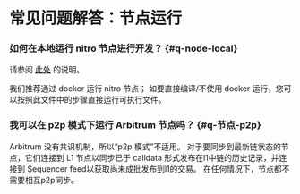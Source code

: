 # 常见问题解答：节点运行

### 如何在本地运行 nitro 节点进行开发？ {#q-node-local}

请参阅 [此处](/node-running/local-dev-node.mdx) 的说明。

我们推荐通过 docker 运行 nitro 节点； 如要直接编译/不使用 docker 运行，您可以按照此文件中的步骤直接运行可执行文件。

### 我可以在 p2p 模式下运行 Arbitrum 节点吗？ {#q-节点-p2p}

Arbitrum 没有共识机制，所以“p2p 模式”不适用。 对于要同步到最新链状态的节点，它们连接到 L1 节点以同步已于 calldata 形式发布在l1中链的历史记录，并连接到 Sequencer feed以获取尚未成批发布到l1的交易。 在任何情况下，节点都不需要相互p2p同步。